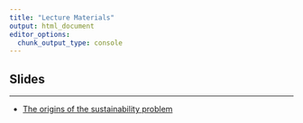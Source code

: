 ```yaml
---
title: "Lecture Materials"
output: html_document
editor_options: 
  chunk_output_type: console
---
```



## Slides

---


- [The origins of the sustainability problem](http://personal.strath.ac.uk/r.perman/Chapter_2b_PowerPoints.ppt)

